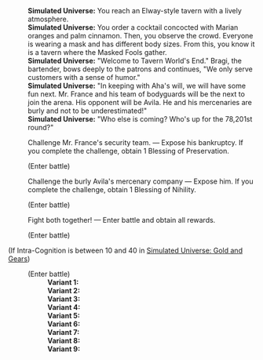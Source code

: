 {{Dialogue Start}}
:'''Simulated Universe:''' You reach an Elway-style tavern with a lively atmosphere.
:'''Simulated Universe:''' You order a cocktail concocted with Marian oranges and palm cinnamon. Then, you observe the crowd. Everyone is wearing a mask and has different body sizes. From this, you know it is a tavern where the Masked Fools gather.
:'''Simulated Universe:''' "Welcome to Tavern World's End." Bragi, the bartender, bows deeply to the patrons and continues, "We only serve customers with a sense of humor."
:'''Simulated Universe:''' "In keeping with Aha's will, we will have some fun next. Mr. France and his team of bodyguards will be the next to join the arena. His opponent will be Avila. He and his mercenaries are burly and not to be underestimated!"
:'''Simulated Universe:''' "Who else is coming? Who's up for the 78,201st round?"
:{{DIcon|Star}} Challenge Mr. France's security team. &mdash; Expose his bankruptcy. If you complete the challenge, obtain 1 Blessing of Preservation.
:;(Enter battle)
::{{Enemy List|Everwinter Shadewalker*2/-25% HP; Guardian Shadow*1/-25% HP}}
:{{DIcon|Star}} Challenge the burly Avila's mercenary company &mdash; Expose him. If you complete the challenge, obtain 1 Blessing of Nihility.
:;(Enter battle)
::{{Enemy List|Imaginary Weaver*2/-25% HP; Decaying Shadow*1/-25% HP}}
:{{DIcon|Star}} Fight both together! &mdash; Enter battle and obtain all rewards.
:;(Enter battle)
::{{Enemy List|Guardian Shadow*1/-25% HP; Decaying Shadow*1/-25% HP}}
;(If Intra-Cognition is between 10 and 40 in [[Simulated Universe: Gold and Gears]])
:{{SU Special Dialogue|Erudition|Use additional methods to get rid of both batches of "visitors."|Enter battle. After achieving victory, obtain 2 Blessing(s) of (Preservation/Remembrance/Nihility/Abundance/The Hunt/Destruction/Elation/Propagation/Erudition).}}
:;(Enter battle)
::'''Variant 1:''' {{Enemy List|Voidranger: Trampler*1/-25% HP; Aurumaton Gatekeeper*1/-25% HP}}
::'''Variant 2:''' {{Enemy List|Voidranger: Trampler*1/-25% HP; Aurumaton Gatekeeper*1/-25% HP}}
::'''Variant 3:''' {{Enemy List|Voidranger: Trampler*1/-25% HP; Aurumaton Gatekeeper*1/-25% HP}}
::'''Variant 4:''' {{Enemy List|Searing Prowler*1/-25% HP; Frigid Prowler*1/-25% HP}}
::'''Variant 5:''' {{Enemy List|Searing Prowler*1/-25% HP; Frigid Prowler*1/-25% HP}}
::'''Variant 6:''' {{Enemy List|Searing Prowler*1/-25% HP; Frigid Prowler*1/-25% HP}}
::'''Variant 7:''' {{Enemy List|The Ascended*1/-25% HP; Disciples of Sanctus Medicus: Shape Shifter*1/-25% HP}}
::'''Variant 8:''' {{Enemy List|The Ascended*1/-25% HP; Disciples of Sanctus Medicus: Shape Shifter*1/-25% HP}}
::'''Variant 9:''' {{Enemy List|The Ascended*1/-25% HP; Disciples of Sanctus Medicus: Shape Shifter*1/-25% HP}}
{{Dialogue End}}